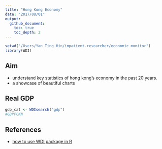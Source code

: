 ```yaml
---
title: "Hong Kong Economy"
date: "2017/08/01"
output:
  github_document:
    toc: true
    toc_depth: 2
---
```


```r
setwd("/Users/Yan_Ting_Hin/impatient-researcher/economic_monitor")
library(WDI)
```

## Aim

- understand key statistics of hong kong's economy in the past 20 years.
- a showcase of beautiful charts

## Real GDP
```r
gdp_cat <- WDIsearch("gdp")
#GDPPCKN
```

## References
- [how to use WDI package in R](https://cran.r-project.org/web/packages/WDI/README.html)
